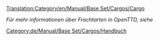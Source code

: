 [[Translation:Category/en/Manual/Base Set/Cargos/Cargo]]

''Für mehr informationen über Frachtarten in OpenTTD, siehe {{en/User/Pystro/Template/Link Translation|Cargo|De|Frachtarten|Fracht|Frachtarten}}''

[[Category:de/Manual/Base Set/Cargos/Handbuch]]
